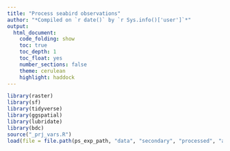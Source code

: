 ```yaml
---
title: "Process seabird observations"
author: "*Compiled on `r date()` by `r Sys.info()['user']`*"
output: 
  html_document:
    code_folding: show
    toc: true
    toc_depth: 1
    toc_float: yes
    number_sections: false
    theme: cerulean
    highlight: haddock
---
```


```r
library(raster)
library(sf)
library(tidyverse)
library(ggspatial)
library(lubridate)
library(bdc)
source("_prj_vars.R")
load(file = file.path(ps_exp_path, "data", "secondary", "processed", "admin_spatial_layers.RData"))
```

